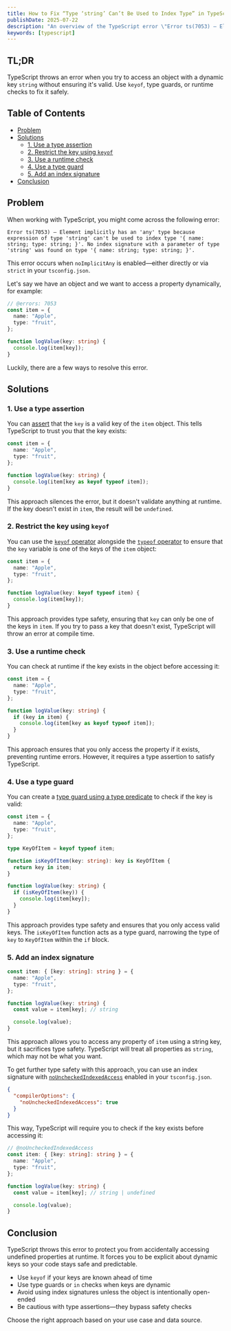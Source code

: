 ```yaml
---
title: How to Fix “Type ‘string’ Can’t Be Used to Index Type” in TypeScript
publishDate: 2025-07-22
description: "An overview of the TypeScript error \"Error ts(7053) ― Element implicitly has an 'any' type because expression of type 'string' can't be used to index type '\u007B name: string; type: string; \u007D'\" and different ways to resolve it."
keywords: [typescript]
---
```


## TL;DR

TypeScript throws an error when you try to access an object with a dynamic key `string` without ensuring it's valid. Use `keyof`, type guards, or runtime checks to fix it safely.

## Table of Contents

- [Problem](#problem)
- [Solutions](#solutions)
  - [1. Use a type assertion](#1-use-a-type-assertion)
  - [2. Restrict the key using `keyof`](#2-restrict-the-key-using-keyof)
  - [3. Use a runtime check](#3-use-a-runtime-check)
  - [4. Use a type guard](#4-use-a-type-guard)
  - [5. Add an index signature](#5-add-an-index-signature)
- [Conclusion](#conclusion)

## Problem

When working with TypeScript, you might come across the following error:

```
Error ts(7053) ― Element implicitly has an 'any' type because expression of type 'string' can't be used to index type '{ name: string; type: string; }'. No index signature with a parameter of type 'string' was found on type '{ name: string; type: string; }'.
```

This error occurs when `noImplicitAny` is enabled—either directly or via `strict` in your `tsconfig.json`.

Let's say we have an object and we want to access a property dynamically, for example:

```ts twoslash
// @errors: 7053
const item = {
  name: "Apple",
  type: "fruit",
};

function logValue(key: string) {
  console.log(item[key]);
}
```

Luckily, there are a few ways to resolve this error.

## Solutions

### 1. Use a type assertion

You can [assert](https://www.typescriptlang.org/docs/handbook/2/everyday-types.html#type-assertions) that the `key` is a valid key of the `item` object. This tells TypeScript to trust you that the key exists:

```ts twoslash
const item = {
  name: "Apple",
  type: "fruit",
};

function logValue(key: string) {
  console.log(item[key as keyof typeof item]);
}
```

This approach silences the error, but it doesn't validate anything at runtime. If the key doesn't exist in `item`, the result will be `undefined`.

### 2. Restrict the key using `keyof`

You can use the [`keyof` operator](https://www.typescriptlang.org/docs/handbook/2/keyof-types.html) alongside the [`typeof` operator](https://www.typescriptlang.org/docs/handbook/2/typeof-types.html) to ensure that the `key` variable is one of the keys of the `item` object:

```ts twoslash
const item = {
  name: "Apple",
  type: "fruit",
};

function logValue(key: keyof typeof item) {
  console.log(item[key]);
}
```

This approach provides type safety, ensuring that `key` can only be one of the keys in `item`. If you try to pass a key that doesn't exist, TypeScript will throw an error at compile time.

### 3. Use a runtime check

You can check at runtime if the key exists in the object before accessing it:

```ts twoslash
const item = {
  name: "Apple",
  type: "fruit",
};

function logValue(key: string) {
  if (key in item) {
    console.log(item[key as keyof typeof item]);
  }
}
```

This approach ensures that you only access the property if it exists, preventing runtime errors. However, it requires a type assertion to satisfy TypeScript.

### 4. Use a type guard

You can create a [type guard using a type predicate](https://www.typescriptlang.org/docs/handbook/2/narrowing.html#using-type-predicates) to check if the key is valid:

```ts twoslash
const item = {
  name: "Apple",
  type: "fruit",
};

type KeyOfItem = keyof typeof item;

function isKeyOfItem(key: string): key is KeyOfItem {
  return key in item;
}

function logValue(key: string) {
  if (isKeyOfItem(key)) {
    console.log(item[key]);
  }
}
```

This approach provides type safety and ensures that you only access valid keys. The `isKeyOfItem` function acts as a type guard, narrowing the type of `key` to `KeyOfItem` within the `if` block.

### 5. Add an index signature

```ts twoslash
const item: { [key: string]: string } = {
  name: "Apple",
  type: "fruit",
};

function logValue(key: string) {
  const value = item[key]; // string

  console.log(value);
}
```

This approach allows you to access any property of `item` using a string key, but it sacrifices type safety. TypeScript will treat all properties as `string`, which may not be what you want.

To get further type safety with this approach, you can use an index signature with [`noUncheckedIndexedAccess`](https://www.typescriptlang.org/tsconfig/#noUncheckedIndexedAccess) enabled in your `tsconfig.json`.

```json title=tsconfig.json
{
  "compilerOptions": {
    "noUncheckedIndexedAccess": true
  }
}
```

This way, TypeScript will require you to check if the key exists before accessing it:

```ts twoslash
// @noUncheckedIndexedAccess
const item: { [key: string]: string } = {
  name: "Apple",
  type: "fruit",
};

function logValue(key: string) {
  const value = item[key]; // string | undefined

  console.log(value);
}
```

## Conclusion

TypeScript throws this error to protect you from accidentally accessing undefined properties at runtime. It forces you to be explicit about dynamic keys so your code stays safe and predictable.

- Use `keyof` if your keys are known ahead of time
- Use type guards or `in` checks when keys are dynamic
- Avoid using index signatures unless the object is intentionally open-ended
- Be cautious with type assertions—they bypass safety checks

Choose the right approach based on your use case and data source.
